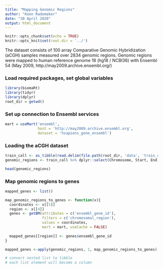 ```yaml
---
title: "Mapping Genomic Regions"
author: "Koen Rademaker"
date: "30 April 2020"
output: html_document
---
```


```r
knitr::opts_chunk$set(echo = TRUE)
knitr::opts_knit$set(root.dir = '../')
```

The dataset consists of 100 array Comparative Genomic Hybridization (aCGH) samples measured over 2834 genomic regions. Genomic regions were mapped to human reference genome 18 (hg18 / NCBI36) with Ensembl 54 (May 2009, http://may2009.archive.ensembl.org/)

### Load required packages, set global variables
```r
library(biomaRt)
library(tidyr)
library(dplyr)
root_dir = getwd()
```

### Set up connection to Ensembl services
```r
mart = useMart('ensembl',
               host = 'http://may2009.archive.ensembl.org',
               dataset = 'hsapiens_gene_ensembl')
```

### Loading the aCGH dataset
```r
train_call <- as_tibble(read.delim(file.path(root_dir, 'data', 'train_call.tsv'), header = TRUE, sep = '\t'))
genomic_regions <- train_call %>% dplyr::select(Chromosome, Start, End) %>% mutate(region_ID = row_number(), formatted = paste(Chromosome, Start, End, sep = ':'))

head(genomic_regions)
```

### Map genomic regions to genes
```r
mapped_genes <- list()

map_genomic_regions_to_genes <- function(x){
  coordinates <- x[[5]]
  region <- x[[4]]
  genes <- getBM(attributes = c('ensembl_gene_id'),
                 filters = c('chromosomal_region'),
                 values = coordinates,
                 mart = mart, useCache = FALSE)
  
  mapped_genes[[region]] <- genes$ensembl_gene_id
}

mapped_genes <-apply(genomic_regions, 1, map_genomic_regions_to_genes)

# convert nested list to tibble
# each list element will become a column
```

